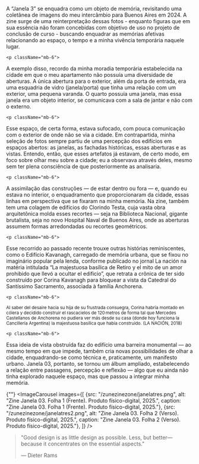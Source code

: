 
<div className="space-y-8">
  <div className="prose prose-lg max-w-none">
    <p className="mb-6">
A “Janela 3” se enquadra como um objeto de memória, revisitando uma coletânea de imagens do meu intercâmbio para Buenos Aires em 2024. A zine surge de uma reinterpretação dessas fotos - enquanto figuras que em sua essência não foram concebidas com objetivo de uso no projeto de conclusão de curso -  buscando enquadrar as memórias afetivas relacionando ao espaço, o tempo e a minha vivência temporária naquele lugar. 
</p>

    <p className="mb-6">
A exemplo disso, recordo da minha moradia temporária estabelecida na cidade em que o meu apartamento não possuía uma diversidade de aberturas. A única abertura para o exterior, além da porta de entrada, era uma esquadria de vidro (janela/porta) que tinha uma relação com um exterior, uma pequena varanda. O quarto possuía uma janela, mas essa janela era um objeto interior, se comunicava com a sala de jantar e não com o externo.
</p>

    <p className="mb-6">
Esse espaço, de certa forma, estava sufocado, com pouca comunicação com o exterior de onde não se via a cidade. Em contrapartida, minha seleção de fotos sempre partiu de uma percepção dos edifícios em espaços abertos: as janelas, as fachadas históricas, essas aberturas e as vistas. Entendo, então, que esses artefatos já estavam, de certo modo, em foco sobre olhar meu sobre a cidade; eu a observava através deles, mesmo sem ter plena consciência de que posteriormente as analisaria.
</p>

    <p className="mb-6">
A assimilação das construções — de estar dentro ou fora — e, quando eu estava no interior, o enquadramento que proporcionaram da cidade, essas linhas em perspectiva que se fixaram na minha memória. Na zine, também tem uma colagem de edifícios do Clorindo Testa, cuja vasta obra arquitetônica molda esses recortes — seja na Biblioteca Nacional, gigante brutalista, seja no novo Hospital Naval de Buenos Aires, onde as aberturas assumem formas arredondadas ou recortes geométricos.
</p>

    <p className="mb-6">
Esse recorrido ao passado recente trouxe outras histórias reminiscentes, como o Edifício Kavanagh, carregado de memória urbana, que se fixou no imaginário popular pela lenda, conforme publicado no jornal La nación na matéria intitulada “La majestuosa basílica de Retiro y el mito de un amor prohibido que llevó a ocultar el edificio”, que retrata a crônica de ter sido construído por Corina Kavanagh para bloquear a vista da Catedral do Santíssimo Sacramento, associada à família Anchorena.
</p>

    <p className="mb-6">
<sup>Al saber del desaire hacia su hija de su frustrada consuegra, Corina habría montado en cólera y decidido construir el rascacielos de 120 metros de forma tal que Mercedes Castellanos de Anchorena no pudiera ver más desde su casa (donde hoy funciona la Cancillería Argentina) la majestuosa basílica que había construido. (LA NACIÓN, 2018) 
</p>

    <p className="mb-6">
Essa ideia de vista obstruída faz do edifício uma barreira monumental — ao mesmo tempo em que impede, também cria novas possibilidades de olhar a cidade, enquadrando-se como técnica e, praticamente, um manifesto urbano. Janela 03, portanto, se tornou um álbum ampliado, estabelecendo a relação entre passagens, percepção e reflexão — algo que eu ainda não tinha explorado naquele espaço, mas que passou a integrar minha memória.
</p>
  </div>

  {""}
  <ImageCarousel
    images={[
        {src: "/zunezinezone/janelatres.png", alt: "Zine Janela 03. Folha 1 (Frente). Produto físico-digital, 2025.", caption: "Zine Janela 03. Folha 1 (Frente). Produto físico-digital, 2025."},
        {src: "/zunezinezone/janelatres2.png", alt: "Zine Janela 03. Folha 2 (Verso). Produto físico-digital, 2025.", caption: "Zine Janela 03. Folha 2 (Verso). Produto físico-digital, 2025."},
    ]}
  />

> "Good design is as little design as possible. Less, but
> better—because it concentrates on the essential aspects."
>
> — Dieter Rams


</div>
